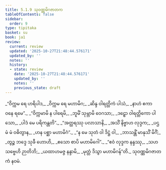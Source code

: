 ```yaml
---
title: 5.1.9 သုဝဏ္ဏမိဂဇာတက
tableOfContents: false
sidebar:
  order: 9
type: tipitaka
basket: su
book: ja1
review:
  current: review
  updated: '2025-10-27T21:48:44.576171'
  updated_by: ''
  notes: ''
  history:
  - state: review
    date: '2025-10-27T21:48:44.576171'
    updated_by: ''
    notes: ''
    previous_state: draft
---
```



<ReviewStatus review={frontmatter.review} showDetails={true} />

<HypothesisAnnotation frontmatter={frontmatter} />

<DynamicBreadcrumb />

<Division number="50" book="ja1" e="ch" v="22" p="126">

<Paragraph number="1203" type="verses" book="ja1">
_“ဝိက္ကမ ရေ ဟရိပါဒ,_  
_ဝိက္ကမ ရေ မဟာမိဂ;_  
_ဆိန္ဒ ဝါရတ္တိကံ ပါသံ,_  
_နာဟံ ဧကာ ဝနေ ရမေ”._  

</Paragraph>

</Division>
<Division number="51" book="ja1" e="ch" v="22" p="126">

<Paragraph number="1204" type="verses" book="ja1">
_“ဝိက္ကမာမိ န ပါရေမိ,_  
_ဘူမိံ သုမ္ဘာမိ ဝေဂသာ;_  
_ဒဠှော ဝါရတ္တိကော ပါသော,_  
_ပါဒံ မေ ပရိကန္တတိ”._  

</Paragraph>

</Division>
<Division number="52" book="ja1" e="ch" v="22" p="126">

<Paragraph number="1205" type="verses" book="ja1">
_“အတ္ထရဿု ပလာသာနိ,_  
_အသိံ နိဗ္ဗာဟ လုဒ္ဒက;_  
_ပဌမံ မံ ဝဓိတွာန,_  
_ဟန ပစ္ဆာ မဟာမိဂံ”._  

</Paragraph>

</Division>
<Division number="53" book="ja1" e="ch" v="22" p="126">

<Paragraph number="1206" type="verses" book="ja1">
_“န မေ သုတံ ဝါ ဒိဋ္ဌံ ဝါ,_  
_ဘာသန္တိံ မာနုသိံ မိဂိံ;_  
_တွဉ္စ ဘဒ္ဒေ သုခီ ဟောဟိ,_  
_ဧသော စာပိ မဟာမိဂေါ”._  

</Paragraph>

</Division>
<Division number="54" book="ja1" e="ch" v="22" p="126">

<Paragraph number="1207" type="verses" book="ja1">
_“ဧဝံ လုဒ္ဒက နန္ဒဿု,_  
_သဟ သဗ္ဗေဟိ ဉာတိဘိ;_  
_ယထာဟမဇ္ဇ နန္ဒာမိ,_  
_မုတ္တံ ဒိသွာ မဟာမိဂန်”တိ._  


</Paragraph>
</Division>

<Paragraph number="1208" type="center" book="ja1">
သုဝဏ္ဏမိဂဇာတကံ နဝမံ.
</Paragraph>